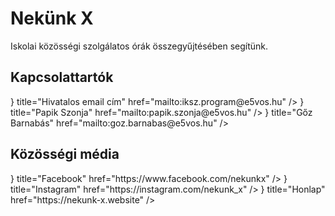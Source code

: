 
# Nekünk X

Iskolai közösségi szolgálatos órák összegyűjtésében segítünk.

## Kapcsolattartók

<Cards>
  <Card
    icon={<BiLogoGmail />}
    title="Hivatalos email cím"
    href="mailto:iksz.program@e5vos.hu"
  />
  <Card
    icon={<BiLogoGmail />}
    title="Papik Szonja"
    href="mailto:papik.szonja@e5vos.hu"
  />
  <Card
    icon={<BiLogoGmail />}
    title="Gőz Barnabás"
    href="mailto:goz.barnabas@e5vos.hu"
  />
</Cards>

## Közösségi média

<Cards>
  <Card
    icon={<FaFacebook />}
    title="Facebook"
    href="https://www.facebook.com/nekunkx"
  />
  <Card
    icon={<FaInstagram />}
    title="Instagram"
    href="https://instagram.com/nekunk_x"
  />
  <Card icon={<FaClone />} title="Honlap" href="https://nekunk-x.website" />
</Cards>
